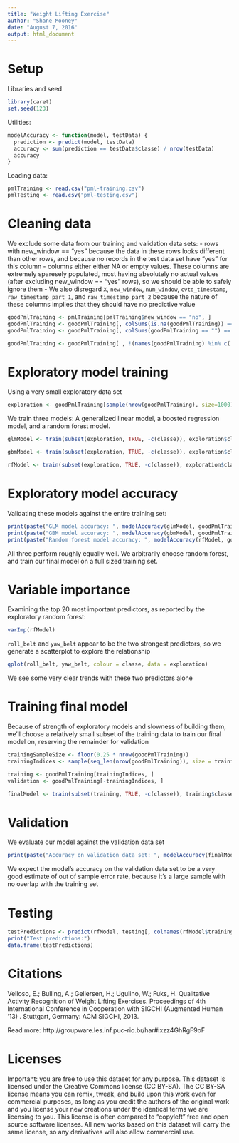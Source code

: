 ---
title: "Weight Lifting Exercise"
author: "Shane Mooney"
date: "August 7, 2016"
output: html_document
---

# Setup
Libraries and seed
```{r}
library(caret)
set.seed(123)
```

Utilities:
```{r}
modelAccuracy <- function(model, testData) {
  prediction <- predict(model, testData)
  accuracy <- sum(prediction == testData$classe) / nrow(testData)
  accuracy
}
```

Loading data:
```{r}
pmlTraining <- read.csv("pml-training.csv")
pmlTesting <- read.csv("pml-testing.csv")
```

# Cleaning data

We exclude some data from our training and validation data sets:
 - rows with new_window == "yes" because the data in these rows looks different than other rows, and because no records in the test data set have "yes" for this column
 - columns either either NA or empty values. These columns are extremely sparesely populated, most having absolutely no actual values (after excluding new_window == "yes" rows), so we should be able to safely ignore them
 - We also disregard `X`, `new_window`, `num_window`, `cvtd_timestamp`, `raw_timestamp_part_1`, and `raw_timestamp_part_2` because the nature of these columns implies that they should have no predictive value

```{r}
goodPmlTraining <- pmlTraining[pmlTraining$new_window == "no", ]
goodPmlTraining <- goodPmlTraining[, colSums(is.na(goodPmlTraining)) == 0]
goodPmlTraining <- goodPmlTraining[, colSums(goodPmlTraining == "") == 0]

goodPmlTraining <- goodPmlTraining[ , !(names(goodPmlTraining) %in% c('X', 'new_window', 'num_window', 'cvtd_timestamp', 'raw_timestamp_part_1', 'raw_timestamp_part_2'))]
```

# Exploratory model training

Using a very small exploratory data set

```{r}
exploration <- goodPmlTraining[sample(nrow(goodPmlTraining), size=1000), ]
```

We train three models: A generalized linear model, a boosted regression model, and a random forest model.

```{r}
glmModel <- train(subset(exploration, TRUE, -c(classe)), exploration$classe, model="glm")
```

```{r}
gbmModel <- train(subset(exploration, TRUE, -c(classe)), exploration$classe, model="gbm")
```

```{r}
rfModel <- train(subset(exploration, TRUE, -c(classe)), exploration$classe, model="rf")
```

# Exploratory model accuracy

Validating these models against the entire training set:

```{r}
print(paste("GLM model accuracy: ", modelAccuracy(glmModel, goodPmlTraining)))
print(paste("GBM model accuracy: ", modelAccuracy(gbmModel, goodPmlTraining)))
print(paste("Random forest model accuracy: ", modelAccuracy(rfModel, goodPmlTraining)))
```

All three perform roughly equally well. We arbitrarily choose random forest, and train our final model on a full sized training set.

# Variable importance

Examining the top 20 most important predictors, as reported by the exploratory random forest:

```{r}
varImp(rfModel)
```

`roll_belt` and `yaw_belt` appear to be the two strongest predictors, so we generate a scatterplot to explore the relationship

```{r}
qplot(roll_belt, yaw_belt, colour = classe, data = exploration)
```

We see some very clear trends with these two predictors alone

# Training final model

Because of strength of exploratory models and slowness of building them, we'll choose a relatively small subset of the training data to train our final model on, reserving the remainder for validation

```{r}
trainingSampleSize <- floor(0.25 * nrow(goodPmlTraining))
trainingIndices <- sample(seq_len(nrow(goodPmlTraining)), size = trainingSampleSize)

training <- goodPmlTraining[trainingIndices, ]
validation <- goodPmlTraining[-trainingIndices, ]
```


```{r}
finalModel <- train(subset(training, TRUE, -c(classe)), training$classe, model="rf")
```

# Validation

We evaluate our model against the validation data set

```{r}
print(paste("Accuracy on validation data set: ", modelAccuracy(finalModel, validation)))
```

We expect the model's accuracy on the validation data set to be a very good estimate of out of sample error rate, because it's a large sample with no overlap with the training set

# Testing
```{r}
testPredictions <- predict(rfModel, testing[, colnames(rfModel$trainingData)[0:(length(rfModel$trainingData) - 1)]])
print("Test predictions:")
data.frame(testPredictions)
```


# Citations

Velloso, E.; Bulling, A.; Gellersen, H.; Ugulino, W.; Fuks, H. Qualitative Activity Recognition of Weight Lifting Exercises. Proceedings of 4th International Conference in Cooperation with SIGCHI (Augmented Human '13) . Stuttgart, Germany: ACM SIGCHI, 2013.

Read more: http://groupware.les.inf.puc-rio.br/har#ixzz4GhRgF9oF

# Licenses

Important: you are free to use this dataset for any purpose. This dataset is licensed under the Creative Commons license (CC BY-SA). The CC BY-SA license means you can remix, tweak, and build upon this work even for commercial purposes, as long as you credit the authors of the original work and you license your new creations under the identical terms we are licensing to you. This license is often compared to "copyleft" free and open source software licenses. All new works based on this dataset will carry the same license, so any derivatives will also allow commercial use.
